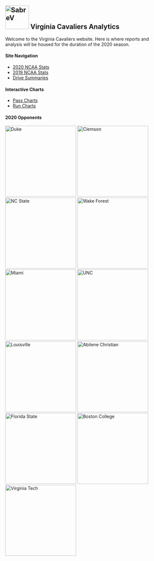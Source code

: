 <br>  


## <img width="75" alt="SabreV " src="pictures/UVA.png"> **Virginia Cavaliers Analytics** 

Welcome to the Virginia Cavaliers website. Here is where reports and analysis will be housed for the duration of the 2020 season. 
<br>
 

#### **Site Navigation**  
* [2020 NCAA Stats](stat_spreadsheet_2020new2.html)
* [2019 NCAA Stats](stat_spreadsheet_2019new.html)
* [Drive Summaries](drive_stats.html)
<br>  

#### **Interactive Charts**  
* [Pass Charts](https://alexcstern.shinyapps.io/pass_charts/){target="_blank"}
* [Run Charts](https://alexcstern.shinyapps.io/run_sonars/){target="_blank"}
<br>  
 
  
#### **2020 Opponents**

<img width="225" alt="Duke" src="pictures/duke2.png">
<img width="225" alt="Clemson" src="pictures/Clemson.png">
<img width="225" alt="NC State" src="pictures/nsstate.png">
<img width="225" alt="Wake Forest" src="pictures/wake.png">
<img width="225" alt="Miami" src="pictures/miami.png">
<img width="225" alt="UNC" src="pictures/UNC.png">
<img width="225" alt="Louisville" src="pictures/louisville.png">
<img width="225" alt="Abilene Christian" src="pictures/acu.png">
<img width="225" alt="Florida State" src="pictures/fsu.png">
<img width="225" alt="Boston College" src="pictures/bc.png">
<img width="225" alt="Virginia Tech" src="pictures/VT.png">